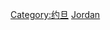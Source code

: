 {{Commons category|Subdivisions of Jordan}}
{{Catmore}}

[[Category:约旦|Category:约旦]]
[[Category:亞洲國家行政區劃|Jordan]]
